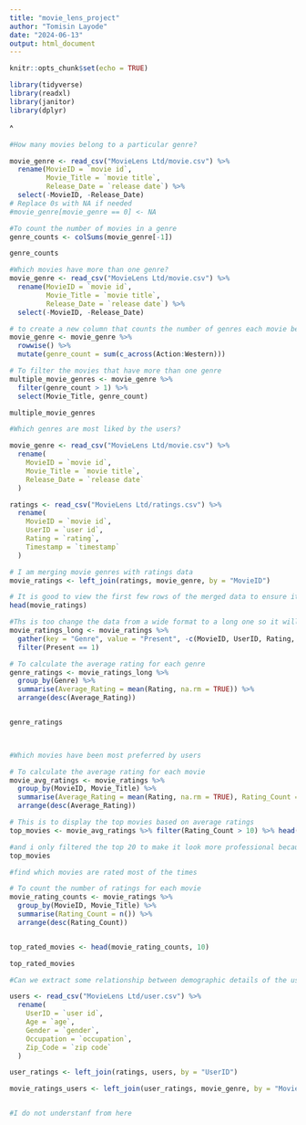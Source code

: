 ```yaml
---
title: "movie_lens_project"
author: "Tomisin Layode"
date: "2024-06-13"
output: html_document
---
```


```r
knitr::opts_chunk$set(echo = TRUE)
```

```r
library(tidyverse)
library(readxl)
library(janitor)
library(dplyr)
```

^
```r
#How many movies belong to a particular genre?

movie_genre <- read_csv("MovieLens Ltd/movie.csv") %>% 
  rename(MovieID = `movie id`,
         Movie_Title = `movie title`,
         Release_Date = `release date`) %>% 
  select(-MovieID, -Release_Date) 
# Replace 0s with NA if needed 
#movie_genre[movie_genre == 0] <- NA

#To count the number of movies in a genre
genre_counts <- colSums(movie_genre[-1]) 

genre_counts

```

```r
#Which movies have more than one genre?
movie_genre <- read_csv("MovieLens Ltd/movie.csv") %>% 
  rename(MovieID = `movie id`,
         Movie_Title = `movie title`,
         Release_Date = `release date`) %>% 
  select(-MovieID, -Release_Date) 

# to create a new column that counts the number of genres each movie belongs to
movie_genre <- movie_genre %>% 
  rowwise() %>% 
  mutate(genre_count = sum(c_across(Action:Western)))

# To filter the movies that have more than one genre
multiple_movie_genres <- movie_genre %>% 
  filter(genre_count > 1) %>% 
  select(Movie_Title, genre_count)

multiple_movie_genres
```
```r
#Which genres are most liked by the users?

movie_genre <- read_csv("MovieLens Ltd/movie.csv") %>% 
  rename(
    MovieID = `movie id`,
    Movie_Title = `movie title`,
    Release_Date = `release date`
  )

ratings <- read_csv("MovieLens Ltd/ratings.csv") %>% 
  rename(
    MovieID = `movie id`,
    UserID = `user id`,
    Rating = `rating`,
    Timestamp = `timestamp`
  )

# I am merging movie genres with ratings data
movie_ratings <- left_join(ratings, movie_genre, by = "MovieID")

# It is good to view the first few rows of the merged data to ensure it's loaded correctly
head(movie_ratings)

#Ths is too change the data from a wide format to a long one so it will be analyzed properly and also to adjest our preferred list on the table
movie_ratings_long <- movie_ratings %>%
  gather(key = "Genre", value = "Present", -c(MovieID, UserID, Rating, Timestamp, Movie_Title, Release_Date)) %>%
  filter(Present == 1)

# To calculate the average rating for each genre
genre_ratings <- movie_ratings_long %>%
  group_by(Genre) %>%
  summarise(Average_Rating = mean(Rating, na.rm = TRUE)) %>%
  arrange(desc(Average_Rating))


genre_ratings

  
```

```r
#Which movies have been most preferred by users

# To calculate the average rating for each movie
movie_avg_ratings <- movie_ratings %>%
  group_by(MovieID, Movie_Title) %>%
  summarise(Average_Rating = mean(Rating, na.rm = TRUE), Rating_Count = n()) %>%
  arrange(desc(Average_Rating))

# This is to display the top movies based on average ratings
top_movies <- movie_avg_ratings %>% filter(Rating_Count > 10) %>% head(20)

#and i only filtered the top 20 to make it look more professional because when i loaded everything it was at the far end of the table which does'nt look nice.
top_movies
```

```r
#find which movies are rated most of the times

# To count the number of ratings for each movie
movie_rating_counts <- movie_ratings %>%
  group_by(MovieID, Movie_Title) %>%
  summarise(Rating_Count = n()) %>%
  arrange(desc(Rating_Count))


top_rated_movies <- head(movie_rating_counts, 10)

top_rated_movies
```
```r
#Can we extract some relationship between demographic details of the users and ratings for the movies?

users <- read_csv("MovieLens Ltd/user.csv") %>% 
  rename(
    UserID = `user id`,
    Age = `age`,
    Gender = `gender`,
    Occupation = `occupation`,
    Zip_Code = `zip code`
  )

user_ratings <- left_join(ratings, users, by = "UserID")

movie_ratings_users <- left_join(user_ratings, movie_genre, by = "MovieID")


#I do not understanf from here
```


